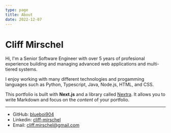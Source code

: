```yaml
---
type: page
title: About
date: 2022-12-07
---
```


# Cliff Mirschel

Hi, I'm a Senior Software Engineer with over 5 years of profesional experience building and managing advanced web applications and multi-tiered systems. 

I enjoy working with many different technologies and progamming languages such as Python, Typescript, Java, Node.js, HTML, and CSS.

This portfolio is built with **Next.js** and a library called [Nextra](https://nextra.vercel.app/). It allows you to write Markdown and focus on the _content_ of your portfolio.

---

- GitHub: [blueboi904](https://github.com/blueboi904)
- Linkedin: [cliff-mirschel](https://www.linkedin.com/in/cliff-mirschel/) 
- Email: cliff.mirschel@gmail.com



